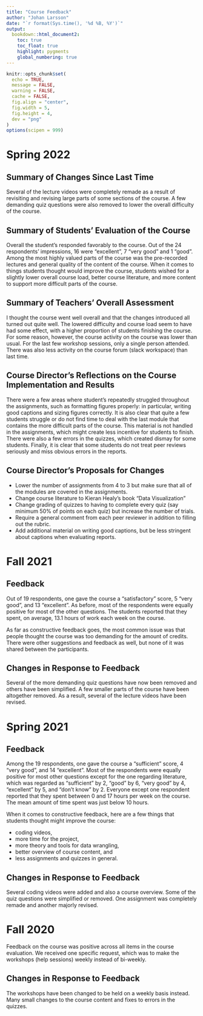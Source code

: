 ```yaml
---
title: "Course Feedback"
author: "Johan Larsson"
date: "`r format(Sys.time(), '%d %B, %Y')`"
output: 
  bookdown::html_document2:
    toc: true
    toc_float: true
    highlight: pygments
    global_numbering: true
---
```


```r

knitr::opts_chunk$set(
  echo = TRUE,
  message = FALSE,
  warning = FALSE,
  cache = FALSE,
  fig.align = "center",
  fig.width = 5,
  fig.height = 4,
  dev = "png"
)
options(scipen = 999)
```

# Spring 2022

## Summary of Changes Since Last Time

Several of the lecture videos were completely remade as a result of revisiting
and revising large parts of some sections of the course. A few demanding quiz
questions were also removed to lower the overall difficulty of the course.

## Summary of Students' Evaluation of the Course

Overall the student's responded favorably to the course. Out of the
24 respondents' impressions, 16 were "excellent", 7 "very good" and 1 "good".
Among the most highly valued parts of the course was the pre-recorded lectures
and general quality of the content of the course. When it comes to things
students thought would improve the course, students wished for a slightly lower
overall course load, better course literature, and more content to support 
more difficult parts of the course.

## Summary of Teachers' Overall Assessment

I thought the course went well overall and that the changes introduced all
turned out quite well. The lowered difficulty and course load seem to have had
some effect, with a higher proportion of students finishing the course. For
some reason, however, the course activity on the course was lower than usual.
For the last few workshop sessions, only a single person attended. There was also
less activity on the course forum (slack workspace) than last time. 

## Course Director's Reflections on the Course Implementation and Results

There were a few areas where student's repeatedly struggled throughout the
assignments, such as formatting figures properly: in particular, writing good
captions and sizing figures correctly. It is also clear that quite a few
students struggle or do not find time to deal with the last module that
contains the more difficult parts of the course. This material is not
handled in the assignments, which might create less incentive for students to
finish. There were also a few errors in the quizzes, which created dismay for
some students. Finally, it is clear that some students do not treat peer reviews
seriously and miss obvious errors in the reports.

## Course Director's Proposals for Changes

- Lower the number of assignments from 4 to 3 but make sure that all of the
  modules are covered in the assignments. 
- Change course literature to Kieran Healy's book "Data Visualization"
- Change grading of quizzes to having to complete every quiz (say minimum 50% of
  points on each quiz) but increase the
  number of trials.
- Require a general comment from each peer reviewer in addition to filling out
  the rubric.
- Add additional material on writing good captions, but be less stringent about
  captions when evaluating reports.

# Fall 2021

## Feedback

Out of 19 respondents, one gave the course a "satisfactory" score,
5 "very good", and 13 "excellent". As before, most of the respondents
were equally positive for most of the other questions. The students
reported that they spent, on average, 13.1 hours of work each week on the
course.

As far as constructive feedback goes, the most common issue was
that people thought the course was too demanding for the amount of credits.
There were other suggestions and feedback as well, but none of it was
shared between the participants.

## Changes in Response to Feedback

Several of the more demanding quiz questions have now been removed and 
others have been simplified. A few smaller parts of the course have been
altogether removed. As a result, several of the lecture videos have been
revised.

# Spring 2021

## Feedback

Among the 19 respondents, one gave the course a "sufficient" score, 4 "very
good", and 14 "excellent". Most of the respondents were equally positive for
most other questions except for the one regarding literature, which was regarded
as "sufficient" by 2, "good" by 6, "very good" by 4, "excellent" by 5, and
"don't know" by 2. Everyone except one respondent reported that they spent
between 0 and 17 hours per week on the course. The mean amount of time spent
was just below 10 hours.

When it comes to constructive feedback, here are a few things that students
thought might improve the course:

- coding videos,
- more time for the project,
- more theory and tools for data wrangling,
- better overview of course content, and
- less assignments and quizzes in general.

## Changes in Response to Feedback

Several coding videos were added and also a course overview. Some of the
quiz questions were simplified or removed. One assignment was completely
remade and another majorly revised.

# Fall 2020

Feedback on the course was positive across all items in the course evaluation.
We received one specific request, which was to make the workshops (help 
sessions) weekly instead of bi-weekly.

## Changes in Response to Feedback

The workshops have been changed to be held on a weekly basis instead. Many
small changes to the course content and fixes to errors in the quizzes.
